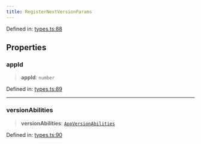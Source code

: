 ```yaml
---
title: RegisterNextVersionParams
---
```


Defined in: [types.ts:88](https://github.com/LIT-Protocol/Vincent/blob/5462864f5b471985671134e594d93faefcbfeb7e/packages/libs/contracts-sdk/src/types.ts#L88)

## Properties

### appId

> **appId**: `number`

Defined in: [types.ts:89](https://github.com/LIT-Protocol/Vincent/blob/5462864f5b471985671134e594d93faefcbfeb7e/packages/libs/contracts-sdk/src/types.ts#L89)

***

### versionAbilities

> **versionAbilities**: [`AppVersionAbilities`](./AppVersionAbilities)

Defined in: [types.ts:90](https://github.com/LIT-Protocol/Vincent/blob/5462864f5b471985671134e594d93faefcbfeb7e/packages/libs/contracts-sdk/src/types.ts#L90)
